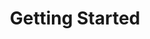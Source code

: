 ---
title: "Getting Started"
description: "Guide for the developers to get started and contribute into our platform"
icon: "code"
---